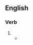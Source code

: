 ==English==

===Verb===
{{en-verb|kills the messenger|killing the messenger|killed the messenger}}

# {{alt form|en|shoot the messenger}}
#* {{quote-journal
|en
|title=Sunday in the Churches
|author=Rev. B. Minard
|work=Lewiston Evening Journal
|city=Maine
|date=December 12, 1893
|passage=To disbelieve the message and seek to '''kill the messenger''' will not destroy the message.
}}
